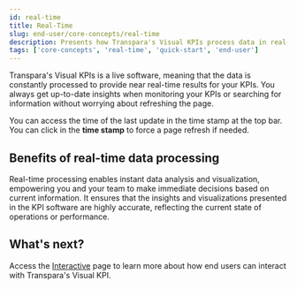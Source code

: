 ```yaml
---
id: real-time
title: Real-Time
slug: end-user/core-concepts/real-time
description: Presents how Transpara's Visual KPIs process data in real-time and present it in near real-time.
tags: ['core-concepts', 'real-time', 'quick-start', 'end-user']
---
```



Transpara's Visual KPIs is a live software, meaning that the data is constantly processed to provide near real-time results for your KPIs. You always get up-to-date insights when monitoring your KPIs or searching for information without worrying about refreshing the page. 

You can access the time of the last update in the time stamp at the top bar. You can click in the **time stamp** to force a page refresh if needed.   

<StylizedImage
  imgURL="img/docs/end-user/core-concepts/real-time/real-time.gif"
  alt="Real-time feature in use"
/>

## Benefits of real-time data processing 

Real-time processing enables instant data analysis and visualization, empowering you and your team to make immediate decisions based on current information. It ensures that the insights and visualizations presented in the KPI software are highly accurate, reflecting the current state of operations or performance.

## What's next?

Access the [Interactive](end-user/core-concepts/interactive) page to learn more about how end users can interact with Transpara's Visual KPI.  